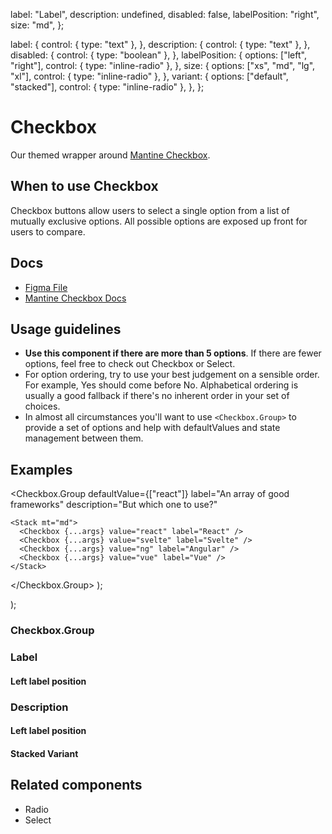 
  label: "Label",
  description: undefined,
  disabled: false,
  labelPosition: "right",
  size: "md",
};

  label: {
    control: { type: "text" },
  },
  description: {
    control: { type: "text" },
  },
  disabled: {
    control: { type: "boolean" },
  },
  labelPosition: {
    options: ["left", "right"],
    control: { type: "inline-radio" },
  },
  size: {
    options: ["xs", "md", "lg", "xl"],
    control: { type: "inline-radio" },
  },
  variant: {
    options: ["default", "stacked"],
    control: { type: "inline-radio" },
  },
};

<Meta of={CheckboxStories} />

# Checkbox

Our themed wrapper around [Mantine Checkbox](https://v6.mantine.dev/core/checkbox/).

## When to use Checkbox

Checkbox buttons allow users to select a single option from a list of mutually exclusive options. All possible options are exposed up front for users to compare.

## Docs

- [Figma File](https://www.figma.com/file/sF1qSHk6yVqO1rFgmH0nzT/Input-%2F-Checkbox?type=design&node-id=1-96&mode=design&t=yaNljw178EFJeU7k-0)
- [Mantine Checkbox Docs](https://v6.mantine.dev/core/checkbox/)

## Usage guidelines

- **Use this component if there are more than 5 options**. If there are fewer options, feel free to check out Checkbox or Select.
- For option ordering, try to use your best judgement on a sensible order. For example, Yes should come before No. Alphabetical ordering is usually a good fallback if there's no inherent order in your set of choices.
- In almost all circumstances you'll want to use `<Checkbox.Group>` to provide a set of options and help with defaultValues and state management between them.

## Examples


  <Checkbox.Group
    defaultValue={["react"]}
    label="An array of good frameworks"
    description="But which one to use?"
  >
    <Stack mt="md">
      <Checkbox {...args} value="react" label="React" />
      <Checkbox {...args} value="svelte" label="Svelte" />
      <Checkbox {...args} value="ng" label="Angular" />
      <Checkbox {...args} value="vue" label="Vue" />
    </Stack>
  </Checkbox.Group>
);

  <Stack>
    <Checkbox {...args} label="Default checkbox" />
    <Checkbox {...args} label="Indeterminate checkbox" indeterminate />
    <Checkbox
      {...args}
      label="Indeterminate checked checkbox"
      defaultChecked
      indeterminate
    />
    <Checkbox {...args} label="Checked checkbox" defaultChecked />
    <Checkbox {...args} label="Disabled checkbox" disabled />
    <Checkbox
      {...args}
      label="Disabled indeterminate checked checkbox"
      disabled
      defaultChecked
      indeterminate
    />
    <Checkbox
      {...args}
      label="Disabled checked checkbox"
      disabled
      defaultChecked
    />
  </Stack>
);


<Canvas>
  <Story of={CheckboxStories.Default_} />
</Canvas>

### Checkbox.Group


<Canvas>
  <Story of={CheckboxStories.CheckboxGroup_} />
</Canvas>

### Label


<Canvas>
  <Story of={CheckboxStories.Label_} />
</Canvas>

#### Left label position


<Canvas>
  <Story of={CheckboxStories.LabelLeftPosition} />
</Canvas>

### Description


<Canvas>
  <Story of={CheckboxStories.Description_} />
</Canvas>

#### Left label position


<Canvas>
  <Story of={CheckboxStories.DescriptionLeftPosition} />
</Canvas>

#### Stacked Variant


<Canvas>
  <Story of={CheckboxStories.Stacked_} />
</Canvas>

## Related components

- Radio
- Select
